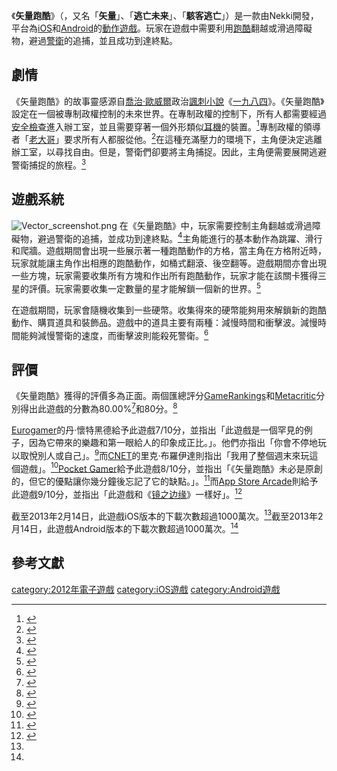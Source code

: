{{noteTA
|G1=Games
}}

{{Infobox software
| name                   = Vector
| title                  = Vector
| logo                   = Vector parkour iOS logo.png<!-- Image name is enough -->
| logo caption           = 矢量跑酷在[[iOS|iOS]]上的標誌
| logo_size              = 175px
| logo_alt               = 一位穿著黑色西裝，白色襯衫的男性正在翻過一個物體。其背景為藍色
| screenshot             = <!-- Image name is enough -->
| caption                = 
| collapsible            = 
| author                 = 
| developer              = [[Nekki|Nekki]]
| released               = [[Facebook|Facebook]]：{{Start date|2012|09|25}}；[[iOS|iOS]]：{{Start date|2012|10|19}}；[[Android|Android]]：{{Start date|2013|02|14}}<!-- {{Start date|YYYY|MM|DD}} --><ref name="Nekki press">{{cite web|url=http://www.nekki.com/press/|title=Nekki press|publisher=Nekki|date=|author=|accessdate=2013-09-28|deadurl=yes|archiveurl=https://web.archive.org/web/20131001220909/http://www.nekki.com/press/|archivedate=2013-10-01}}</ref>
| discontinued           = 
| latest release version = 1.0.5
| latest release date    = {{Start date|2013|08|22}}<!-- {{Start date and age|YYYY|MM|DD}} -->
| latest preview version = 1.0.2
| latest preview date    = {{Start date|2013|08|22}}<!-- {{Start date and age|YYYY|MM|DD}} -->
| frequently updated     = 
| programming language   = 
| operating system       = [[iOS|iOS]]、[[Android|Android]]
| platform               = [[電腦|電腦]]、[[智能手機|智能手機]]
| engine                 =
| size                   = 43.20 MB
| language               = [[英文|英文]]
| status                 = 運行中
| genre                  = 遊戲
| license                = 
| website                = {{URL|http://www.nekki.com/vector/}}
}}

《'''矢量跑酷'''》（{{lang en|''Vector''}}，又名「'''矢量'''」、「'''逃亡未来'''」、「'''駭客逃亡'''」）是一款由Nekki開發，平台為[[iOS|iOS]]和[[Android|Android]]的[[動作遊戲|動作遊戲]]。玩家在遊戲中需要利用[[跑酷|跑酷]]翻越或滑過障礙物，避過[[警衛|警衛]]的追捕，並且成功到達終點。

==劇情==
《矢量跑酷》的故事靈感源自[[喬治·歐威爾|喬治·歐威爾]]政治[[諷刺小說|諷刺小說]]《[[一九八四|一九八四]]》。《矢量跑酷》設定在一個被專制政權控制的未來世界。在專制政權的控制下，所有人都需要經過[[安全檢查|安全檢查]]進入辦工室，並且需要穿著一個外形類似[[耳機|耳機]]的裝置。<ref>{{cite web|url=http://www.firstpost.com/topic/person/the-game-vector-official-trailer-video-3o5y2-W6vWg-48466-1.html|title=Raina, Dhoni lead CSK past Sunrisers in high-scoring game|publisher=Firstpose|date=2013-09-27|accessdate=2013-09-28|archive-date=2014-01-31|archive-url=https://web.archive.org/web/20140131115356/http://www.firstpost.com/topic/person/the-game-vector-official-trailer-video-3o5y2-W6vWg-48466-1.html|dead-url=no}}</ref>專制政權的領導者「[[老大哥_(一九八四)|老大哥]]」要求所有人都服從他。<ref>{{cite web|url=http://www.ign.com/games/vector-nekki/ouya-20001575|title=Vector (Nekki)|publisher=[[IGN|IGN]]|date=2013-08|accessdate=2013-09-28|archive-date=2013-10-08|archive-url=https://web.archive.org/web/20131008180548/http://www.ign.com/games/vector-nekki/ouya-20001575|dead-url=no}}</ref>在這種充滿壓力的環境下，主角便決定逃離辦工室，以尋找自由。但是，警衛們卻要將主角捕捉。因此，主角便需要展開逃避警衛捕捉的旅程。<ref>{{Cite web |url=http://www.nekki.com/vector/ |title=official website Vector |accessdate=2013-09-28 |archive-date=2013-09-27 |archive-url=https://web.archive.org/web/20130927145115/http://www.nekki.com/vector/ |dead-url=no }}</ref>

==遊戲系統==
[[File:Vector_screenshot.png|left]]
在《矢量跑酷》中，玩家需要控制主角翻越或滑過障礙物，避過警衛的追捕，並成功到達終點。<ref name="google play">{{cite web|url=https://play.google.com/store/apps/details?id=com.nekki.vector&feature=nav_result|title=Vector|publisher=[[Google_Play|Google Play]]|date=2013-08-13|accessdate=2013-09-28|archive-date=2013-10-05|archive-url=https://web.archive.org/web/20131005011619/https://play.google.com/store/apps/details?id=com.nekki.vector&feature=nav_result|dead-url=no}}</ref>主角能進行的基本動作為跳躍、滑行和爬牆。遊戲期間會出現一些展示著一種跑酷動作的方格，當主角在方格附近時，玩家就能讓主角作出相應的跑酷動作，如桶式翻滾、後空翻等。遊戲期間亦會出現一些方塊，玩家需要收集所有方塊和作出所有跑酷動作，玩家才能在該關卡獲得三星的評價。玩家需要收集一定數量的星才能解鎖一個新的世界。<ref>{{cite web|url=http://zuckr.com/en/game/vector|title=Vector Overview|publisher=zuckr|accessdate=2013-09-28|archive-date=2013-10-02|archive-url=https://web.archive.org/web/20131002172350/http://zuckr.com/en/game/vector|dead-url=no}}</ref>

在遊戲期間，玩家會隨機收集到一些硬幣。收集得來的硬幣能夠用來解鎖新的跑酷動作、購買道具和裝飾品。遊戲中的道具主要有兩種：減慢時間和衝擊波。減慢時間能夠減慢警衛的速度，而衝擊波則能殺死警衛。<ref>{{cite web|url=http://steamcommunity.com/sharedfiles/filedetails/?id=123488964|title=Steam Greenlight :: Vector|publisher=Steam Greenlight|accessdate=2013-09-28|archive-date=2013-09-11|archive-url=https://web.archive.org/web/20130911083753/http://steamcommunity.com/sharedfiles/filedetails/?id=123488964|dead-url=no}}</ref>

==評價==
《矢量跑酷》獲得的評價多為正面。兩個匯總評分[[GameRankings|GameRankings]]和[[Metacritic|Metacritic]]分別得出此遊戲的分數為80.00%<ref>{{cite web|url=http://www.gamerankings.com/android/704829-vector/index.html|title=Vector|publisher=[[GameRankings|GameRankings]]|accessdate=2013-09-28|archive-date=2013-10-25|archive-url=https://web.archive.org/web/20131025120856/http://www.gamerankings.com/android/704829-vector/index.html|dead-url=no}}</ref>和80分。<ref>{{cite web|url=http://www.metacritic.com/game/ios/vector-for-iphone|title=Vector for iPhone iOS|publisher=[[Metacritic|Metacritic]]|accessdate=2013-09-28|archive-date=2014-03-19|archive-url=https://web.archive.org/web/20140319074008/http://www.metacritic.com/game/ios/vector-for-iphone|dead-url=no}}</ref>

[[Eurogamer|Eurogamer]]的丹·懷特黑德給予此遊戲7/10分，並指出「此遊戲是一個罕見的例子，因為它帶來的樂趣和第一眼給人的印象成正比。」。他們亦指出「你會不停地玩以取悅別人或自己」。<ref>{{cite web|url=http://www.eurogamer.net/articles/2013-04-24-vector-review|title=Vector review|publisher=[[Eurogamer|Eurogamer]]|author=Dan Whitehead|date=2013-04-24|accessdate=2013-09-28|archive-date=2013-10-29|archive-url=https://web.archive.org/web/20131029201804/http://www.eurogamer.net/articles/2013-04-24-vector-review|dead-url=no}}</ref>而[[CNET|CNET]]的里克·布羅伊達則指出「我用了整個週末來玩這個遊戲」。<ref>{{cite web|url=http://reviews.cnet.com/8301-19512_7-57578179-233/the-game-im-playing-all-weekend-vector/|title=The game I'm playing all weekend: Vector|date=2013-04-05|author=Rick Broida|publisher=[[CNET|CNET]]|accessdate=2013-09-28|archive-date=2013-10-03|archive-url=https://web.archive.org/web/20131003045817/http://reviews.cnet.com/8301-19512_7-57578179-233/the-game-im-playing-all-weekend-vector/|dead-url=no}}</ref>[[Pocket_Gamer|Pocket Gamer]]給予此遊戲8/10分，並指出「《矢量跑酷》未必是原創的，但它的優點讓你幾分鐘後忘記了它的缺點。」。<ref>{{cite web|url=http://www.pocketgamer.co.uk/r/Android/Vector/review.asp?c=48780|title=Vector|publisher=Pocket Gamer|author=Damien McFerran|date=2013-02-25|accessdate=2013-09-28|archive-date=2018-03-16|archive-url=https://web.archive.org/web/20180316214559/http://www.pocketgamer.co.uk/r/Android/Vector/review.asp?c=48780|dead-url=no}}</ref>而[[App_Store_Arcade|App Store Arcade]]則給予此遊戲9/10分，並指出「此遊戲和《[[镜之边缘|镜之边缘]]》一樣好」。<ref>{{cite web|url=http://www.appstorearcade.com/2012/11/26/vector-hd/|title=Vector HD (iOS)|publisher=App Store Arcade|date=2012-11-26|author=|accessdate=2013-09-28|archive-date=2013-09-09|archive-url=https://web.archive.org/web/20130909002457/http://www.appstorearcade.com/2012/11/26/vector-hd/|dead-url=no}}</ref>

截至2013年2月14日，此遊戲iOS版本的下載次數超過1000萬次。<ref name="Nekki press"/>截至2013年2月14日，此遊戲Android版本的下載次數超過1000萬次。<ref name="google play"/>

==參考文獻==
{{reflist|2}}

[[category:2012年電子遊戲|category:2012年電子遊戲]]
[[category:iOS遊戲|category:iOS遊戲]]
[[category:Android遊戲|category:Android遊戲]]